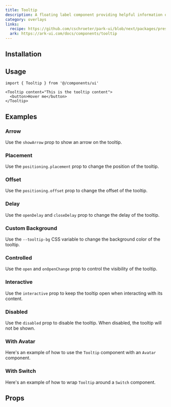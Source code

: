 ```yaml
---
title: Tooltip
description: A floating label component providing helpful information on hover or focus.
category: overlays
links:
  recipe: https://github.com/cschroeter/park-ui/blob/next/packages/preset/src/recipes/tooltip.ts
  ark: https://ark-ui.com/docs/components/tooltip
---
```


<ComponentExample name="basic" />

## Installation

<InstallationGuide />

## Usage

```tsx
import { Tooltip } from '@/components/ui'
```

```tsx
<Tooltip content="This is the tooltip content">
  <button>Hover me</button>
</Tooltip>
```

## Examples

### Arrow

Use the `showArrow` prop to show an arrow on the tooltip.

<ComponentExample name="arrow" />

### Placement

Use the `positioning.placement` prop to change the position of the tooltip.

<ComponentExample name="placement" />

### Offset

Use the `positioning.offset` prop to change the offset of the tooltip.

<ComponentExample name="offset" />

### Delay

Use the `openDelay` and `closeDelay` prop to change the delay of the tooltip.

<ComponentExample name="delay" />

### Custom Background

Use the `--tooltip-bg` CSS variable to change the background color of the tooltip.

<ComponentExample name="custom-background" />

### Controlled

Use the `open` and `onOpenChange` prop to control the visibility of the tooltip.

<ComponentExample name="controlled" />

### Interactive

Use the `interactive` prop to keep the tooltip open when interacting with its content.

<ComponentExample name="interactive" />

### Disabled

Use the `disabled` prop to disable the tooltip. When disabled, the tooltip will not be shown.

<ComponentExample name="disabled" />

### With Avatar

Here's an example of how to use the `Tooltip` component with an `Avatar` component.

<ComponentExample name="with-avatar" />

### With Switch

Here's an example of how to wrap `Tooltip` around a `Switch` component.

<ComponentExample name="with-switch" />

## Props